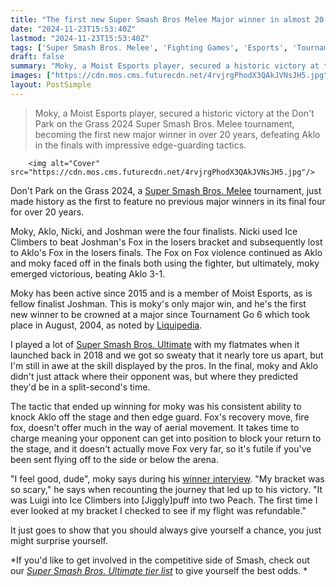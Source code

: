 ```yaml
---
title: "The first new Super Smash Bros Melee Major winner in almost 20 years almost refunded his flight when he saw his 'scary' bracket"
date: "2024-11-23T15:53:40Z"
lastmod: "2024-11-23T15:53:40Z"
tags: ['Super Smash Bros. Melee', 'Fighting Games', 'Esports', 'Tournament', 'Moky', 'Aklo', 'Ice Climbers', 'Fox']
draft: false
summary: "Moky, a Moist Esports player, secured a historic victory at the Don't Park on the Grass 2024 Super Smash Bros. Melee tournament, becoming the first new major winner in over 20 years, defeating Aklo in the finals with impressive edge-guarding tactics."
images: ["https://cdn.mos.cms.futurecdn.net/4rvjrgPhodX3QAkJVNsJH5.jpg"]
layout: PostSimple
---
```

> Moky, a Moist Esports player, secured a historic victory at the Don't Park on the Grass 2024 Super Smash Bros. Melee tournament, becoming the first new major winner in over 20 years, defeating Aklo in the finals with impressive edge-guarding tactics.


        <img alt="Cover" src="https://cdn.mos.cms.futurecdn.net/4rvjrgPhodX3QAkJVNsJH5.jpg"/>
        
Don't Park on the Grass 2024, a [Super Smash Bros. Melee](https://www.gamesradar.com/super-smash-brothers-melee-review/) tournament, just made history as the first to feature no previous major winners in its final four for over 20 years.

Moky, Aklo, Nicki, and Joshman were the four finalists. Nicki used Ice Climbers to beat Joshman's Fox in the losers bracket and subsequently lost to Aklo's Fox in the losers finals. The Fox on Fox violence continued as Aklo and moky faced off in the finals both using the fighter, but ultimately, moky emerged victorious, beating Aklo 3-1.

Moky has been active since 2015 and is a member of Moist Esports, as is fellow finalist Joshman. This is moky's only major win, and he's the first new winner to be crowned at a major since Tournament Go 6 which took place in August, 2004, as noted by [Liquipedia](https://liquipedia.net/smash/Don%27t_Park_on_the_Grass/2024/Melee).

I played a lot of [Super Smash Bros. Ultimate](https://www.gamesradar.com/super-smash-bros-ultimate/) with my flatmates when it launched back in 2018 and we got so sweaty that it nearly tore us apart, but I'm still in awe at the skill displayed by the pros. In the final, moky and Aklo didn't just attack where their opponent was, but where they predicted they'd be in a split-second's time.

The tactic that ended up winning for moky was his consistent ability to knock Aklo off the stage and then edge guard. Fox's recovery move, fire fox, doesn't offer much in the way of aerial movement. It takes time to charge meaning your opponent can get into position to block your return to the stage, and it doesn't actually move Fox very far, so it's futile if you've been sent flying off to the side or below the arena.

"I feel good, dude", moky says during his [<u>winner interview</u>](https://www.youtube.com/watch?v=vtX7mT1LNNs). "My bracket was so scary," he says when recounting the journey that led up to his victory. "It was Luigi into Ice Climbers into [Jiggly]puff into two Peach. The first time I ever looked at my bracket I checked to see if my flight was refundable."

It just goes to show that you should always give yourself a chance, you just might surprise yourself.

*If you'd like to get involved in the competitive side of Smash, check out our *[<u><em>Super Smash Bros. Ultimate tier list</em></u>](https://www.gamesradar.com/super-smash-bros-ultimate-tier-list/)* to give yourself the best odds. *
        